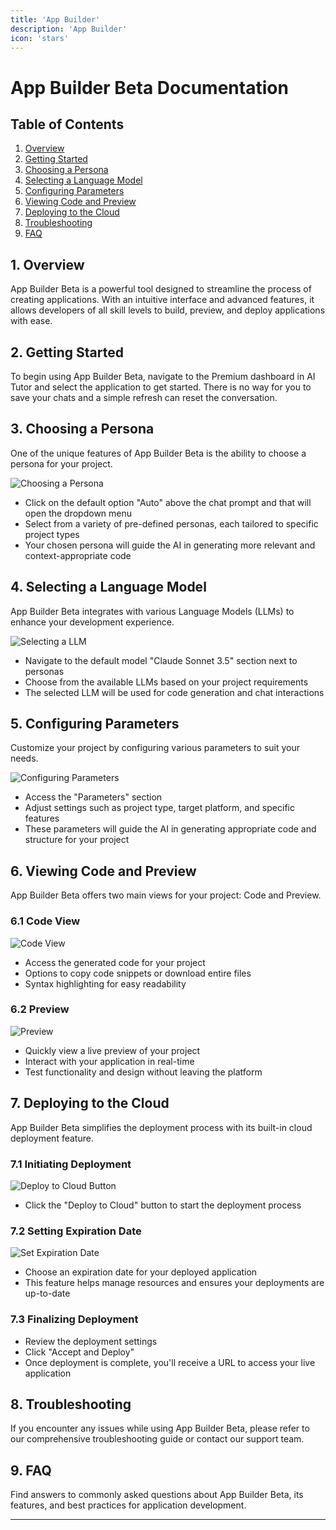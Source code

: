 ```yaml
---
title: 'App Builder'
description: 'App Builder'
icon: 'stars'
---
```




# App Builder Beta Documentation

## Table of Contents

1. [Overview](#overview)
2. [Getting Started](#getting-started)
3. [Choosing a Persona](#choosing-a-persona)
4. [Selecting a Language Model](#selecting-a-language-model)
5. [Configuring Parameters](#configuring-parameters)
6. [Viewing Code and Preview](#viewing-code-and-preview)
7. [Deploying to the Cloud](#deploying-to-the-cloud)
8. [Troubleshooting](#troubleshooting)
9. [FAQ](#faq)

## 1. Overview

App Builder Beta is a powerful tool designed to streamline the process of creating applications. With an intuitive interface and advanced features, it allows developers of all skill levels to build, preview, and deploy applications with ease.

## 2. Getting Started

To begin using App Builder Beta, navigate to the Premium dashboard in AI Tutor and select the application to get started. There is no way for you to save your chats and a simple refresh can reset the conversation.

## 3. Choosing a Persona

One of the unique features of App Builder Beta is the ability to choose a persona for your project.

![Choosing a Persona](https://img.mytsi.org/i/qlhe733.png)

- Click on the default option "Auto" above the chat prompt and that will open the dropdown menu
- Select from a variety of pre-defined personas, each tailored to specific project types
- Your chosen persona will guide the AI in generating more relevant and context-appropriate code

## 4. Selecting a Language Model

App Builder Beta integrates with various Language Models (LLMs) to enhance your development experience.

![Selecting a LLM](https://img.mytsi.org/i/FJGv728.png)

- Navigate to the default model "Claude Sonnet 3.5" section next to personas
- Choose from the available LLMs based on your project requirements
- The selected LLM will be used for code generation and chat interactions

## 5. Configuring Parameters

Customize your project by configuring various parameters to suit your needs.

![Configuring Parameters](https://img.mytsi.org/i/0beo727.png)

- Access the "Parameters" section
- Adjust settings such as project type, target platform, and specific features
- These parameters will guide the AI in generating appropriate code and structure for your project

## 6. Viewing Code and Preview

App Builder Beta offers two main views for your project: Code and Preview.

### 6.1 Code View

![Code View](https://img.mytsi.org/i/lWKT736.png)

- Access the generated code for your project
- Options to copy code snippets or download entire files
- Syntax highlighting for easy readability

### 6.2 Preview

![Preview](https://img.mytsi.org/i/wgD2735.png)

- Quickly view a live preview of your project
- Interact with your application in real-time
- Test functionality and design without leaving the platform

## 7. Deploying to the Cloud

App Builder Beta simplifies the deployment process with its built-in cloud deployment feature.

### 7.1 Initiating Deployment

![Deploy to Cloud Button](https://img.mytsi.org/i/q9gS731.png)

- Click the "Deploy to Cloud" button to start the deployment process

### 7.2 Setting Expiration Date

![Set Expiration Date](https://img.mytsi.org/i/qYg5732.png)

- Choose an expiration date for your deployed application
- This feature helps manage resources and ensures your deployments are up-to-date

### 7.3 Finalizing Deployment

- Review the deployment settings
- Click "Accept and Deploy"
- Once deployment is complete, you'll receive a URL to access your live application

## 8. Troubleshooting

If you encounter any issues while using App Builder Beta, please refer to our comprehensive troubleshooting guide or contact our support team.

## 9. FAQ

Find answers to commonly asked questions about App Builder Beta, its features, and best practices for application development.

---

